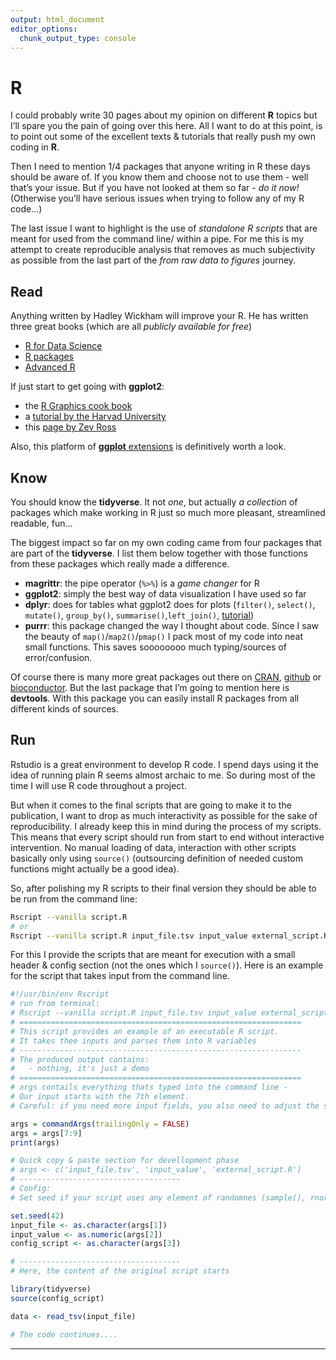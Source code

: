 ```yaml
---
output: html_document
editor_options:
  chunk_output_type: console
---
```


# R

I could probably write 30 pages about my opinion on different **R** topics but I'll spare you the pain of going over this here.
All I want to do at this point, is to point out some of the excellent texts & tutorials that really push my own coding in **R**.

Then I need to mention 1/4 packages that anyone writing in R these days should be aware of.
If you know them and choose not to use them - well that's your issue.
But if you have not looked at them so far - *do it now!*
(Otherwise you'll have serious issues when trying to follow any of my R code...)

The last issue I want to highlight is the use of *standalone R scripts* that are meant for used from the command line/ within a pipe.
For me this is my attempt to create reproducible analysis that removes as much subjectivity as possible from the last part of the *from raw data to figures* journey.

## Read

Anything written by Hadley Wickham will improve your R.
He has written three great books (which are all *publicly available for free*)

- [R for Data Science](https://r4ds.had.co.nz/)
- [R packages](http://r-pkgs.had.co.nz/)
- [Advanced R](https://adv-r.hadley.nz/)

If just start to get going with **ggplot2**:

- the [R Graphics cook book](http://www.cookbook-r.com/Graphs/)
- a [tutorial by the Harvad University](http://tutorials.iq.harvard.edu/R/Rgraphics/Rgraphics.html#introduction)
- this [page by Zev Ross](http://zevross.com/blog/2014/08/04/beautiful-plotting-in-r-a-ggplot2-cheatsheet-3/)

Also, this platform of [**ggplot** extensions](http://www.ggplot2-exts.org/) is definitively worth a look.

## Know

You should know the **tidyverse**.
It not *one*, but actually *a collection* of packages which make working in R just so much more pleasant, streamlined readable, fun...

The biggest impact so far on my own coding came from four packages that are part of the **tidyverse**.
I list them below together with those functions from these packages which really made a difference.

- **magrittr**: the pipe operator (`%>%`) is a *game changer* for R
- **ggplot2**: simply the best way of data visualization I have used so far
- **dplyr**: does for tables what ggplot2 does for plots  (`filter()`, `select()`, `mutate()`, `group_by()`, `summarise()`,`left_join()`, [tutorial](http://genomicsclass.github.io/book/pages/dplyr_tutorial.html))
- **purrr**: this package changed the way I thought about code. Since I saw the beauty of `map()`/`map2()`/`pmap()` I pack most of my code into neat small functions. This saves soooooooo much typing/sources of error/confusion.

Of course there is many more great packages out there on [CRAN](https://cran.r-project.org/), [github](https://github.com/) or [bioconductor](https://bioconductor.org/).
But the last package that I'm going to mention here is **devtools**.
With this package you can easily install R packages from all different kinds of sources.


## Run

Rstudio is a great environment to develop R code.
I spend days using it the idea of running plain R seems almost archaic to me.
So during most of the time I will use R code throughout a project.

But when it comes to the final scripts that are going to make it to the publication, I want to drop as much interactivity as possible for the sake of reproducibility.
I already keep this in mind during the process of my scripts.
This means that every script should run from start to end without interactive intervention.
No manual loading of data, interaction with other scripts basically only using `source()` (outsourcing definition of needed custom functions might actually be a good idea).

So, after polishing my R scripts to their final version they should be able to be run from the command line:

```sh
Rscript --vanilla script.R
# or
Rscript --vanilla script.R input_file.tsv input_value external_script.R
```

For this I provide the scripts that are meant for execution with a small header & config section (not the ones which I `source()`).
Here is an example for the script that takes input from the command line.

<div class="kclass">
```r
#!/usr/bin/env Rscript
# run from terminal:
# Rscript --vanilla script.R input_file.tsv input_value external_script.R
# ===============================================================
# This script provides an example of an executable R script.
# It takes thee inputs and parses them into R variables
# ---------------------------------------------------------------
# The produced output contains:
#   - nothing, it's just a demo
# ===============================================================
# args contails everything thats typed into the command line -
# Our input starts with the 7th element.
# Careful: if you need more input fields, you also need to adjust the subsetting

args = commandArgs(trailingOnly = FALSE)
args = args[7:9]
print(args)

# Quick copy & paste section for devellopment phase
# args <- c('input_file.tsv', 'input_value', 'external_script.R')
# ------------------------------------
# Config:
# Set seed if your script uses any element of randomnes (sample(), rnorm(),...)

set.seed(42)                         
input_file <- as.character(args[1])
input_value <- as.numeric(args[2])
config_script <- as.character(args[3])

# ------------------------------------
# Here, the content of the original script starts 

library(tidyverse)
source(config_script)

data <- read_tsv(input_file)

# The code continues....
```
</div>

--------